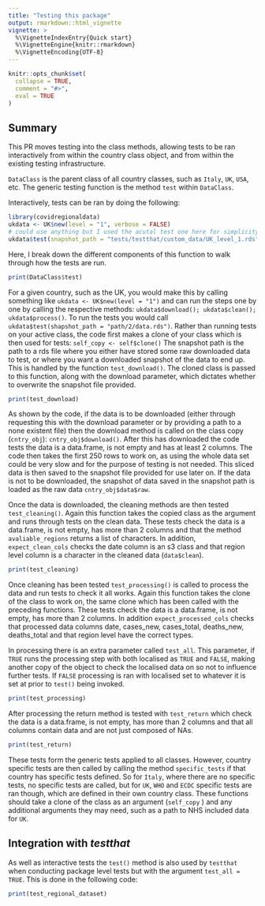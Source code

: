 ```yaml
---
title: "Testing this package"
output: rmarkdown::html_vignette
vignette: >
  %\VignetteIndexEntry{Quick start}
  %\VignetteEngine{knitr::rmarkdown}
  %\VignetteEncoding{UTF-8}
---
```


```r
knitr::opts_chunk$set(
  collapse = TRUE,
  comment = "#>",
  eval = TRUE
)
```


## Summary


This PR moves testing into the class methods, allowing tests to be ran interactively from within the country class object, and from within the existing testing infrastructure.

`DataClass` is the parent class of all country classes, such as `Italy`, `UK`, `USA`, etc. The generic testing function is the method `test` within `DataClass`.

Interactively, tests can be ran by doing the following:


```r
library(covidregionaldata)
ukdata <- UK$new(level = "1", verbose = FALSE)
# could use anything but I used the acutal test one here for simplicity
ukdata$test(snapshot_path = "tests/testthat/custom_data/UK_level_1.rds")
```


Here, I break down the different components of this function to walk through how the tests are run.

```r
print(DataClass$test)
```

For a given country, such as the UK, you would make this by calling something like `ukdata <- UK$new(level = "1")` and can run the steps one by one by calling the respective methods: `ukdata$download(); ukdata$clean(); ukdata$process()`. To run the tests you would call `ukdata$test(shapshot_path = "path/2/data.rds")`. Rather than running tests on your active class, the code first makes a clone of your class which is then used for tests: `self_copy <- self$clone()` The snapshot path is the path to a rds file where you either have stored some raw downloaded data to test, or where you want a downloaded snapshot of the data to end up. This is handled by the function `test_download()`. The cloned class is passed to this function, along with the download parameter, which dictates whether to overwrite the snapshot file provided.

```r
print(test_download)
```

As shown by the code, if the data is to be downloaded (either through requesting this with the download parameter or by providing a path to a none existent file) then the download method is called on the class copy (`cntry_obj`): `cntry_obj$download()`. After this has downloaded the code tests the data is a data.frame, is not empty and has at least 2 columns. The code then takes the first 250 rows to work on, as using the whole data set could be very slow and for the purpose of testing is not needed. This sliced data is then saved to the snapshot file provided for use later on. If the data is not to be downloaded, the snapshot of data saved in the snapshot path is loaded as the raw data `cntry_obj$data$raw`.

Once the data is downloaded, the cleaning methods are then tested `test_cleaning()`. Again this function takes the copied class as the argument and runs through tests on the clean data. These tests check the data is a data.frame, is not empty, has more than 2 columns and that the method `avaliable_regions` returns a list of characters. In addition, `expect_clean_cols` checks the date column is an s3 class and that region level column is a character in the cleaned data (`data$clean`).

```r
print(test_cleaning)
```

Once cleaning has been tested `test_processing()` is called to process the data and run tests to check it all works. Again this function takes the clone of the class to work on, the same clone which has been called with the preceding functions. These tests check the data is a data.frame, is not empty, has more than 2 columns. In addition `expect_processed_cols` checks that processed data columns date, cases_new, cases_total, deaths_new, deaths_total and that region level have the correct types.

In processing there is an extra parameter called `test_all`. This parameter, if `TRUE` runs the processing step with both localised as `TRUE` and `FALSE`, making another copy of the object to check the localised data on so not to influence further tests. If `FALSE` processing is ran with localised set to whatever it is set at prior to `test()` being invoked.

```r
print(test_processing)
```

After processing the return method is tested with `test_return` which check the data is a data.frame, is not empty, has more than 2 columns and that all columns contain data and are not just composed of NAs.

```r
print(test_return)
```

These tests form the generic tests applied to all classes. However, country specific tests are then called by calling the method `specific_tests` if that country has specific tests defined. So for `Italy`, where there are no specific tests, no specific tests are called, but for `UK`, `WHO` and `ECDC` specific tests are ran though, which are defined in their own country class. These functions should take a clone of the class as an argument (`self_copy` ) and any additional arguments they may need, such as a path to NHS included data for `UK`.


## Integration with *testthat*

As well as interactive tests the `test()` method is also used by `testthat` when conducting package level tests but with the argument `test_all = TRUE`. This is done in the following code:

```r
print(test_regional_dataset)
```
